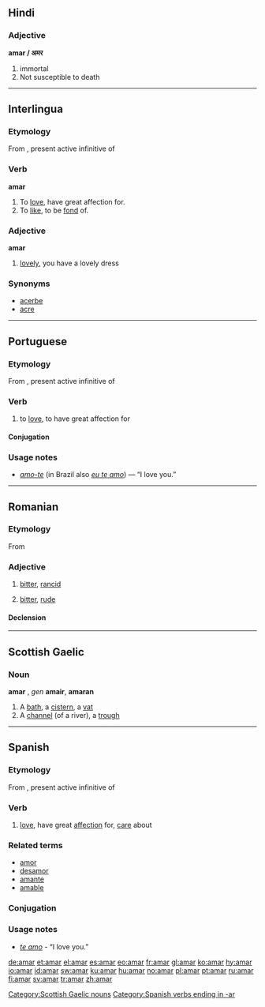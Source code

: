 ==Hindi==

===Adjective===
'''amar / अमर'''
# immortal
# Not susceptible to death

----

==Interlingua==

===Etymology===
From {{L.|ia}} {{term|amare|amāre|lang=la}}, present active infinitive of {{term|amo|amō|I love|lang=la}}

===Verb===
'''amar'''

# To [[love]],  have great affection for.
# To [[like]], to be [[fond]] of.

===Adjective===
'''amar'''

# [[lovely]], you have a lovely dress

===Synonyms===
*[[acerbe]]
*[[acre]]

----

==Portuguese==

===Etymology===
From {{L.|pt}} {{term|amare|amāre|lang=la}}, present active infinitive of {{term|amo|amō|I love|lang=la}}

===Verb===
{{pt-verb-ar|stem=am}}

# to [[love]], to have great affection for

====Conjugation====
{{pt-conj-ar|am}}

===Usage notes===
* ''[[amo-te]]'' (in Brazil also ''[[eu te amo]]'') — “I love you.”

----

==Romanian==

===Etymology===
From {{L.|ro}} {{term|amarus|amārus|bitter|lang=la}}

===Adjective===
{{ro-adj|4}}

# {{context|of food|lang=ro}} [[bitter]], [[rancid]]
# {{context|of a person|lang=ro}} [[bitter]], [[rude]]

====Declension====
{{ro-adj-4|amar}}

----

==Scottish Gaelic==

===Noun===
'''amar''' {{m}}, ''gen'' '''amair''', {{p}} '''amaran'''

# A [[bath]], a [[cistern]], a [[vat]]
# A [[channel]] (of a river), a [[trough]]

[[Category:Scottish Gaelic nouns]]

----

==Spanish==

===Etymology===
From {{L.|es}} {{term|amare|amāre|lang=la}}, present active infinitive of {{term|amo|amō|I love|lang=la}}

===Verb===
{{es-verb-ar|stem=am}}

# [[love]], have great [[affection]] for, [[care]] about

===Related terms===
*[[amor]]
*[[desamor]]
*[[amante]]
*[[amable]]

===Conjugation===
{{es-conj-ar|am}}

===Usage notes===
* ''[[te amo]]'' - “I love you.”

[[Category:Spanish verbs ending in -ar]]

[[de:amar]]
[[et:amar]]
[[el:amar]]
[[es:amar]]
[[eo:amar]]
[[fr:amar]]
[[gl:amar]]
[[ko:amar]]
[[hy:amar]]
[[io:amar]]
[[id:amar]]
[[sw:amar]]
[[ku:amar]]
[[hu:amar]]
[[no:amar]]
[[pl:amar]]
[[pt:amar]]
[[ru:amar]]
[[fi:amar]]
[[sv:amar]]
[[tr:amar]]
[[zh:amar]]